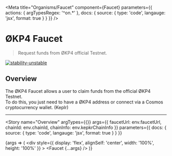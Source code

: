 
<Meta
  title="Organisms/Faucet"
  component={Faucet}
  parameters={{
    actions: { argTypesRegex: '^on.*' },
    docs: { source: { type: 'code', langauge: 'jsx', format: true } }
  }}
/>

# ØKP4 Faucet

> Request funds from ØKP4 official Testnet.

[![stability-unstable](https://img.shields.io/badge/stability-unstable-yellow.svg)](https://github.com/emersion/stability-badges#unstable)

## Overview

The ØKP4 Faucet allows a user to claim funds from the official ØKP4 Testnet.  
To do this, you just need to have a ØKP4 address or connect via a Cosmos cryptocurrency wallet. (Keplr)

---

<Story
  name="Overview"
  argTypes={{}}
  args={{ faucetUrl: env.faucetUrl, chainId: env.chainId, chainInfo: env.kepkrChainInfo }}
  parameters={{ docs: { source: { type: 'code', langauge: 'jsx', format: true } } }}
>
  {args => (
    <div
      style={{
        display: 'flex',
        alignSelf: 'center',
        width: '100%',
        height: '100%'
      }}
    >
      <Faucet {...args} />
    </div>
  )}
</Story>
